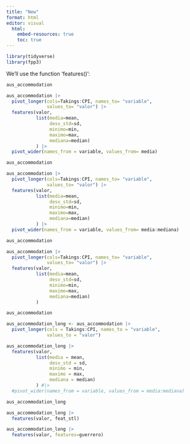 ```yaml
---
title: "New"
format: html
editor: visual
  html:
    embed-resources: true
    toc: true
---
```


```r
library(tidyverse)
library(fpp3)
```

We'll use the function 'features()':


```r
aus_accommodation

aus_accommodation |> 
  pivot_longer(cols=Takings:CPI, names_to= "variable",
               values_to= "valor") |> 
  features(valor,
           list(media=mean,
                desv_std=sd,
                minimo=min,
                maximo=max,
                mediana=median)
           ) |> 
  pivot_wider(names_from = variable, values_from= media)
```

```r
aus_accommodation

aus_accommodation |> 
  pivot_longer(cols=Takings:CPI, names_to= "variable",
               values_to= "valor") |> 
  features(valor,
           list(media=mean,
                desv_std=sd,
                minimo=min,
                maximo=max,
                mediana=median)
           ) |> 
  pivot_wider(names_from = variable, values_from= media:mediana)
```

```r
aus_accommodation

aus_accommodation |> 
  pivot_longer(cols=Takings:CPI, names_to= "variable",
               values_to= "valor") |> 
  features(valor,
           list(media=mean,
                desv_std=sd,
                minimo=min,
                maximo=max,
                mediana=median)
           )
```

```r
aus_accommodation

aus_accommodation_long <- aus_accommodation |> 
  pivot_longer(cols = Takings:CPI, names_to = "variable",
               values_to = "valor")

aus_accommodation_long |> 
  features(valor,
           list(media = mean,
                desv_std = sd,
                minimo = min,
                maximo = max,
                mediana = median)
           ) #|> 
  #pivot_wider(names_from = variable, values_from = media:mediana)

aus_accommodation_long
```


```r

aus_accommodation_long |> 
  features(valor, feat_stl)


```

```r
aus_accommodation_long |> 
  features(valor, features=guerrero)

```

